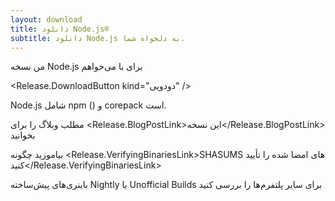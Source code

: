 ```yaml
---
layout: download
title: دانلود Node.js®
subtitle: دانلود Node.js به دلخواه شما.
---
```


<section>
  من نسخه <Release.VersionDropdown /> Node.js برای <Release.OperatingSystemDropdown /> با <Release.BitnessDropdown /> می‌خواهم

  <Release.DownloadButton kind="دودویی" />
</section>

<section>
  Node.js شامل <LinkWithArrow href="https://npmjs.com">npm</LinkWithArrow> (<Release.NpmVersion />) و corepack است.

  مطلب وبلاگ را برای <Release.BlogPostLink>این نسخه</Release.BlogPostLink> بخوانید

  بیاموزید چگونه <Release.VerifyingBinariesLink>SHASUMS های امضا شده را تأیید کنید</Release.VerifyingBinariesLink>

  باینری‌های پیش‌ساخته <LinkWithArrow href="https://nodejs.org/download/nightly/">Nightly</LinkWithArrow> یا <LinkWithArrow href="https://unofficial-builds.nodejs.org/download/">Unofficial Builds</LinkWithArrow> برای سایر پلتفرم‌ها را بررسی کنید
</section>
